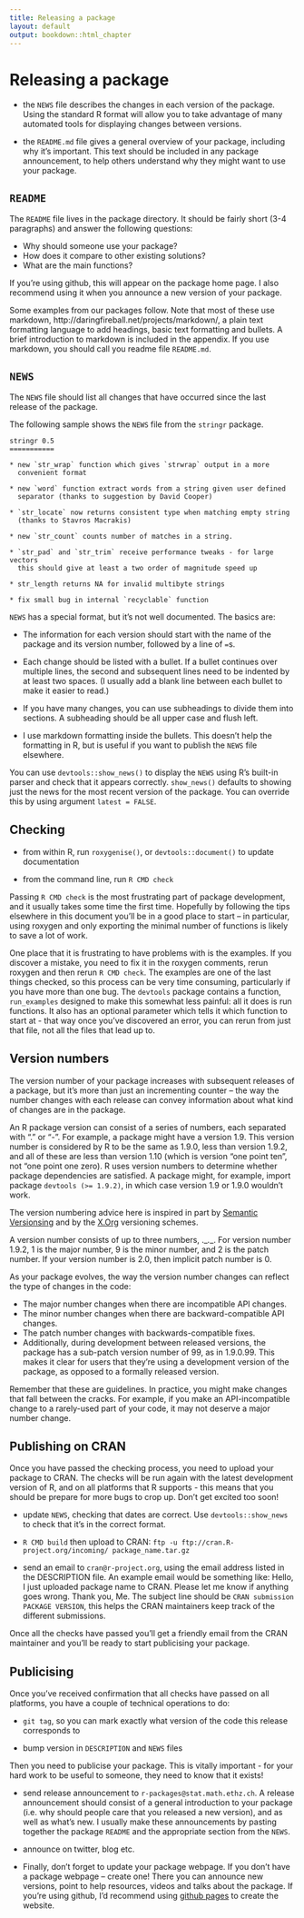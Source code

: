 ```yaml
---
title: Releasing a package
layout: default
output: bookdown::html_chapter
---
```


# Releasing a package

* the `NEWS` file describes the changes in each version of the package. Using
  the standard R format will allow you to take advantage of many automated
  tools for displaying changes between versions.

* the `README.md` file gives a general overview of your package, including why
  it's important. This text should be included in any package announcement, to
  help others understand why they might want to use your package.

## `README`

The `README` file lives in the package directory. It should be fairly short (3-4 paragraphs) and answer the following questions:

* Why should someone use your package?
* How does it compare to other existing solutions?
* What are the main functions?

If you're using github, this will appear on the package home page. I also recommend using it when you announce a new version of your package. 

Some examples from our packages follow. Note that most of these use markdown, http://daringfireball.net/projects/markdown/, a plain text formatting language to add headings, basic text formatting and bullets. A brief introduction to markdown is included in the appendix. If you use markdown, you should call you readme file `README.md`.


## `NEWS`

The `NEWS` file should list all changes that have occurred since the last release of the package.

The following sample shows the `NEWS` file from the `stringr` package.

    stringr 0.5
    ===========

    * new `str_wrap` function which gives `strwrap` output in a more
      convenient format

    * new `word` function extract words from a string given user defined
      separator (thanks to suggestion by David Cooper)

    * `str_locate` now returns consistent type when matching empty string
      (thanks to Stavros Macrakis)

    * new `str_count` counts number of matches in a string.

    * `str_pad` and `str_trim` receive performance tweaks - for large vectors
      this should give at least a two order of magnitude speed up

    * str_length returns NA for invalid multibyte strings

    * fix small bug in internal `recyclable` function

`NEWS` has a special format, but it's not well documented. The basics are:

* The information for each version should start with the name of the package
  and its version number, followed by a line of `=`s.

* Each change should be listed with a bullet. If a bullet continues over
  multiple lines, the second and subsequent lines need to be indented by at
  least two spaces. (I usually add a blank line between each bullet to make it
  easier to read.)

* If you have many changes, you can use subheadings to divide them into
  sections. A subheading should be all upper case and flush left.

* I use markdown formatting inside the bullets. This doesn't help the
  formatting in R, but is useful if you want to publish the `NEWS` file
  elsewhere.

You can use `devtools::show_news()` to display the `NEWS` using R's built-in parser and check that it appears correctly. `show_news()` defaults to showing just the news for the most recent version of the package.  You can override this by using argument `latest = FALSE`.

## Checking

* from within R, run `roxygenise()`, or `devtools::document()` to update
  documentation

* from the command line, run `R CMD check`

Passing `R CMD check` is the most frustrating part of package development, and it usually takes some time the first time. Hopefully by following the tips elsewhere in this document you'll be in a good place to start – in particular, using roxygen and only exporting the minimal number of functions is likely to save a lot of work.

One place that it is frustrating to have problems with is the examples. If you discover a mistake, you need to fix it in the roxygen comments, rerun roxygen and then rerun `R CMD check`. The examples are one of the last things checked, so this process can be very time consuming, particularly if you have more than one bug. The `devtools` package contains a function, `run_examples` designed to make this somewhat less painful: all it does is run functions. It also has an optional parameter which tells it which function to start at - that way once you've discovered an error, you can rerun from just that file, not all the files that lead up to.

## Version numbers

The version number of your package increases with subsequent releases of a package, but it's more than just an incrementing counter -- the way the number changes with each release can convey information about what kind of changes are in the package.

An R package version can consist of a series of numbers, each separated with "." or "-". For example, a package might have a version 1.9. This version number is considered by R to be the same as 1.9.0, less than version 1.9.2, and all of these are less than version 1.10 (which is version "one point ten", not "one point one zero). R uses version numbers to determine whether package dependencies are satisfied. A package might, for example, import package `devtools (>= 1.9.2)`, in which case version 1.9 or 1.9.0 wouldn't work.

The version numbering advice here is inspired in part by [Semantic Versionsing](http://semver.org) and by the [X.Org](http://www.x.org/releases/X11R7.7/doc/xorg-docs/Versions.html) versioning schemes.

A version number consists of up to three numbers, _<major>_._<minor>_._<patch>_. For version number 1.9.2, 1 is the major number, 9 is the minor number, and 2 is the patch number. If your version number is 2.0, then implicit patch number is 0.

As your package evolves, the way the version number changes can reflect the type of changes in the code:

* The major number changes when there are incompatible API changes.
* The minor number changes when there are backward-compatible API changes.
* The patch number changes with backwards-compatible fixes.
* Additionally, during development between released versions, the package has a sub-patch version number of 99, as in 1.9.0.99. This makes it clear for users that they're using a development version of the package, as opposed to a formally released version.

Remember that these are guidelines. In practice, you might make changes that fall between the cracks. For example, if you make an API-incompatible change to a rarely-used part of your code, it may not deserve a major number change.

## Publishing on CRAN

Once you have passed the checking process, you need to upload your package to CRAN.  The checks will be run again with the latest development version of R, and on all platforms that R supports - this means that you should be prepare for more bugs to crop up.  Don't get excited too soon!

* update `NEWS`, checking that dates are correct. Use `devtools::show_news` to
  check that it's in the correct format.

* `R CMD build` then upload to CRAN: 
  `ftp -u ftp://cran.R-project.org/incoming/ package_name.tar.gz`

* send an email to `cran@r-project.org`, using the email address listed in the DESCRIPTION file. An example email would be something like: Hello, I just uploaded package name to CRAN. Please let me know if anything goes wrong. Thank you, Me. The subject line should be `CRAN submission PACKAGE VERSION`, this helps the CRAN maintainers keep track of the different submissions.

Once all the checks have passed you'll get a friendly email from the CRAN maintainer and you'll be ready to start publicising your package.

## Publicising

Once you've received confirmation that all checks have passed on all platforms, you have a couple of technical operations to do:

* `git tag`, so you can mark exactly what version of the code this release
  corresponds to

* bump version in `DESCRIPTION` and `NEWS` files

Then you need to publicise your package.  This is vitally important - for your hard work to be useful to someone, they need to know that it exists!

* send release announcement to `r-packages@stat.math.ethz.ch`. A release
  announcement should consist of a general introduction to your package (i.e.
  why should people care that you released a new version), and as well as
  what's new. I usually make these announcements by pasting together the
  package `README` and the appropriate section from the `NEWS`.

* announce on twitter, blog etc.

* Finally, don't forget to update your package webpage. If you don't have a
  package webpage – create one! There you can announce new versions, point to
  help resources, videos and talks about the package. If you're using github,
  I'd recommend using [github pages](http://pages.github.com/) to create the
  website.
  
